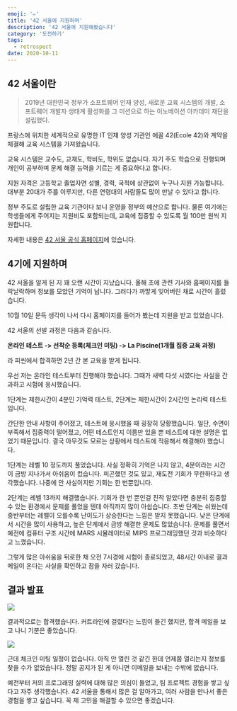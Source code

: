 ```yaml
---
emoji: '✏'
title: '42 서울에 지원하며'
description: '42 서울에 지원해봤습니다'
category: '도전하기'
tags:
  - retrospect
date: 2020-10-11
---
```


## 42 서울이란

> 2019년 대한민국 정부가 소프트웨어 인재 양성, 새로운 교육 시스템의 개발, 소프트웨어 개발자 생태계 활성화를 그 미션으로 하는 이노베이션 아카데미 재단을 설립했다.

프랑스에 위치한 세계적으로 유명한 IT 인재 양성 기관인 에꼴 42(Ecole 42)와 계약을 체결해 교육 시스템을 가져왔습니다.

교육 시스템은 교수도, 교재도, 학비도, 학위도 없습니다. 자기 주도 학습으로 진행되며 개인이 공부하며 문제 해결 능력을 기르는 게 중요하다고 합니다.

지원 자격은 고등학교 졸업자면 성별, 경력, 국적에 상관없이 누구나 지원 가능합니다. 대부분 20대가 주를 이루지만, 다른 연령대의 사람들도 많이 만날 수 있다고 합니다.

정부 주도로 설립한 교육 기관이다 보니 운영을 정부의 예산으로 합니다. 물론 여기에는 학생들에게 주어지는 지원비도 포함되는데, 교육에 집중할 수 있도록 월 100만 원씩 지원합니다.

자세한 내용은 [42 서울 공식 홈페이지](https://42seoul.kr)에 있습니다.

## 4기에 지원하며

42 서울을 알게 된 지 꽤 오랜 시간이 지났습니다. 올해 초에 관련 기사와 홈페이지를 들락날락하며 정보를 모았던 기억이 납니다. 그러다가 까맣게 잊어버린 채로 시간이 흘렀습니다.

10월 10일 문득 생각이 나서 다시 홈페이지를 들어가 봤는데 지원을 받고 있었습니다.

42 서울의 선발 과정은 다음과 같습니다.

**온라인 테스트 -> 선착순 등록(체크인 미팅) -> La Piscine(1개월 집중 교육 과정)**

라 피씬에서 합격하면 2년 간 본 교육을 받게 됩니다.

우선 저는 온라인 테스트부터 진행해야 했습니다. 그때가 새벽 다섯 시였다는 사실을 간과하고 시험에 응시했습니다.

1단계는 제한시간이 4분인 기억력 테스트, 2단계는 제한시간이 2시간인 논리력 테스트입니다.

간단한 안내 사항이 주어졌고, 테스트에 응시했을 때 굉장히 당황했습니다. 일단, 수면이 부족해서 집중력이 떨어졌고, 어떤 테스트인지 이름만 있을 뿐 테스트에 대한 설명은 없었기 때문입니다. 결국 아무것도 모르는 상황에서 테스트에 적응해서 해결해야 했습니다.

1단계는 레벨 10 정도까지 풀었습니다. 사실 정확히 기억은 나지 않고, 4분이라는 시간이 금방 지나가서 아쉬움이 컸습니다. 피곤했던 것도 있고, 재도전 기회가 무한하다고 생각했습니다. 나중에 안 사실이지만 기회는 한 번뿐입니다.

2단계는 레벨 13까지 해결했습니다. 기회가 한 번 뿐인걸 진작 알았다면 충분히 집중할 수 있는 환경에서 문제를 풀었을 텐데 아직까지 많이 아쉽습니다. 초반 단계는 쉬웠는데 중반부터는 레벨이 오를수록 난이도가 상승한다는 느낌은 받지 못했습니다. 낮은 단계에서 시간을 많이 사용하고, 높은 단계에서 금방 해결한 문제도 많았습니다. 문제를 풀면서 예전에 컴퓨터 구조 시간에 MARS 시뮬레이터로 MIPS 프로그래밍했던 것과 비슷하다고 느꼈습니다.

그렇게 많은 아쉬움을 뒤로한 채 오전 7시경에 시험이 종료되었고, 48시간 이내로 결과 메일이 온다는 사실을 확인하고 잠을 자러 갔습니다.

## 결과 발표

![](0.png)

결과적으로는 합격했습니다. 커트라인에 걸렸다는 느낌이 들긴 했지만, 합격 메일을 보고 나니 기분은 좋았습니다.

![](1.png)

근데 체크인 미팅 일정이 없습니다. 아직 안 열린 것 같긴 한데 언제쯤 열리는지 정보를 찾을 수가 없었습니다. 정말 공지가 된 게 아니면 이메일을 보내는 수밖에 없습니다.

예전부터 저의 프로그래밍 실력에 대해 많은 의심이 들었고, 팀 프로젝트 경험을 쌓고 싶다고 자주 생각했습니다. 42 서울을 통해서 많은 걸 알아가고, 여러 사람을 만나서 좋은 경험을 쌓고 싶습니다. 꼭 제 고민을 해결할 수 있으면 좋겠습니다.
